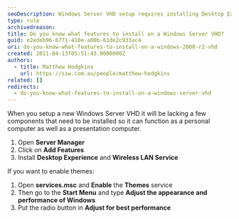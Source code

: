 ```yaml
---
seoDescription: Windows Server VHD setup requires installing Desktop Experience and Wireless LAN Service through Server Manager to enable themes and optimize performance.
type: rule
archivedreason:
title: Do you know what features to install on a Windows Server VHD?
guid: e2edeb96-6771-410e-a00b-61de2c933ac4
uri: do-you-know-what-features-to-install-on-a-windows-2008-r2-vhd
created: 2011-04-13T05:51:43.0000000Z
authors:
  - title: Matthew Hodgkins
    url: https://ssw.com.au/people/matthew-hodgkins
related: []
redirects:
  - do-you-know-what-features-to-install-on-a-windows-server-vhd
---
```


When you setup a new Windows Server VHD it will be lacking a few components that need to be installed so it can function as a personal computer as well as a presentation computer.
1. Open **Server Manager**
2. Click on **Add Features**
3. Install **Desktop Experience** and **Wireless LAN Service**

If you want to enable themes:

1. Open **services.msc** and **Enable** the **Themes** service
2. Then go to the **Start Menu** and type **Adjust the appearance and performance of Windows**
3. Put the radio button in **Adjust for best performance**